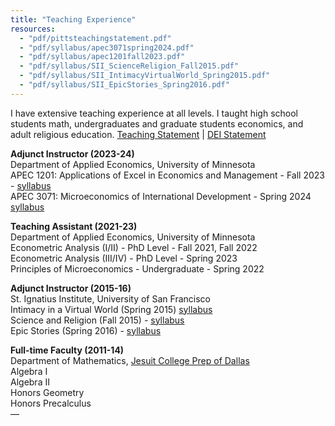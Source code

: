 ```yaml
---
title: "Teaching Experience"
resources:
  - "pdf/pittsteachingstatement.pdf"
  - "pdf/syllabus/apec3071spring2024.pdf"
  - "pdf/syllabus/apec1201fall2023.pdf"
  - "pdf/syllabus/SII_ScienceReligion_Fall2015.pdf"
  - "pdf/syllabus/SII_IntimacyVirtualWorld_Spring2015.pdf"
  - "pdf/syllabus/SII_EpicStories_Spring2016.pdf"
---
```


I have extensive teaching experience at all levels. I taught high school students math, undergraduates and graduate students economics, and adult religious education. 
[Teaching Statement](pdf/pittsteachingstatement.pdf) | [DEI Statement](pdf/pittsdeistatement.pdf)

**Adjunct Instructor (2023-24)**\
Department of Applied Economics, University of Minnesota\
APEC 1201: Applications of Excel in Economics and Management - Fall 2023 - [syllabus](pdf/syllabus/apec1201fall2023.pdf)\
APEC 3071: Microeconomics of International Development - Spring 2024
[syllabus](pdf/syllabus/apec3071spring2024.pdf)

**Teaching Assistant (2021-23)**\
Department of Applied Economics, University of Minnesota\
Econometric Analysis (I/II) - PhD Level - Fall 2021, Fall 2022\
Econometric Analysis (III/IV) - PhD Level - Spring 2023\
Principles of Microeconomics - Undergraduate - Spring 2022

**Adjunct Instructor (2015-16)**\
St. Ignatius Institute, University of San Francisco\
Intimacy in a Virtual World (Spring 2015) [syllabus](pdf/syllabus/SII_IntimacyVirtualWorld_Spring2015.pdf)\
Science and Religion (Fall 2015) - [syllabus](pdf/syllabus/SII_ScienceReligion_Fall2015.pdf)\
Epic Stories (Spring 2016) - [syllabus](pdf/syllabus/SII_EpicStories_Spring2016.pdf)

**Full-time Faculty (2011-14)**\
Department of Mathematics, [Jesuit College Prep of Dallas](http://www.jesuitdallas.org)\
Algebra I\
Algebra II\
Honors Geometry\
Honors Precalculus\
---
